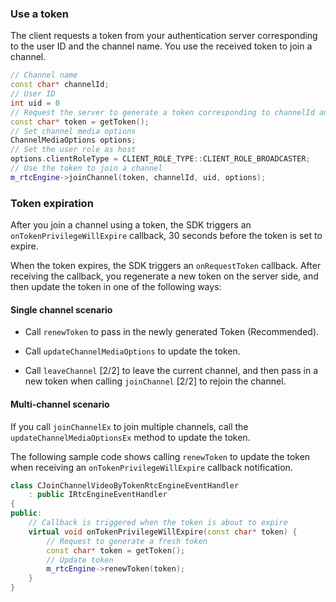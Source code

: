 <PlatformWrapper platform="windows">

### Use a token

The client requests a token from your authentication server corresponding to the user ID and the channel name. You use the received token to join a channel.

```cpp
// Channel name
const char* channelId;
// User ID
int uid = 0
// Request the server to generate a token corresponding to channelId and uid
const char* token = getToken();
// Set channel media options
ChannelMediaOptions options;
// Set the user role as host
options.clientRoleType = CLIENT_ROLE_TYPE::CLIENT_ROLE_BROADCASTER;
// Use the token to join a channel
m_rtcEngine->joinChannel(token, channelId, uid, options);
```

### Token expiration 

After you join a channel using a token, the SDK triggers an `onTokenPrivilegeWillExpire` callback, 30 seconds before the token is set to expire.

When the token expires, the SDK triggers an `onRequestToken` callback. After receiving the callback, you regenerate a new token on the server side, and then update the token in one of the following ways:

#### Single channel scenario

* Call `renewToken` to pass in the newly generated Token (Recommended).

* Call `updateChannelMediaOptions` to update the token.

* Call `leaveChannel` [2/2] to leave the current channel, and then pass in a new token when calling `joinChannel` [2/2] to rejoin the channel.

#### Multi-channel scenario

If you call `joinChannelEx` to join multiple channels, call the `updateChannelMediaOptionsEx` method to update the token.

The following sample code shows calling `renewToken` to update the token when receiving an `onTokenPrivilegeWillExpire` callback notification.

```cpp
class CJoinChannelVideoByTokenRtcEngineEventHandler
    : public IRtcEngineEventHandler
{
public:
    // Callback is triggered when the token is about to expire
	virtual void onTokenPrivilegeWillExpire(const char* token) {
        // Request to generate a fresh token
		const char* token = getToken();
        // Update token
		m_rtcEngine->renewToken(token);
    }
}
```

</PlatformWrapper>